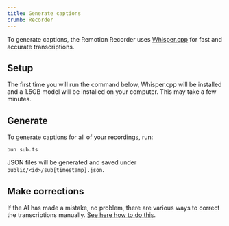 ```yaml
---
title: Generate captions
crumb: Recorder
---
```


To generate captions, the Remotion Recorder uses [Whisper.cpp](https://github.com/ggerganov/whisper.cpp) for fast and accurate transcriptions.

## Setup

The first time you will run the command below, Whisper.cpp will be installed and a 1.5GB model will be installed on your computer. This may take a few minutes.

## Generate

To generate captions for all of your recordings, run:

```
bun sub.ts
```

JSON files will be generated and saved under `public/<id>/sub[timestamp].json`.

## Make corrections

If the AI has made a mistake, no problem, there are various ways to correct the transcriptions manually. [See here how to do this](/docs/recorder/editing/captions).
